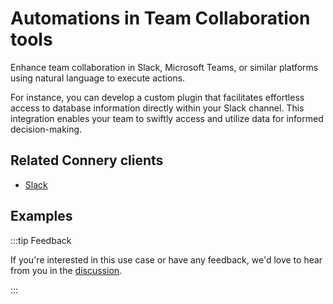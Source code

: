 
# Automations in Team Collaboration tools

Enhance team collaboration in Slack, Microsoft Teams, or similar platforms using natural language to execute actions.

For instance, you can develop a custom plugin that facilitates effortless access to database information directly within your Slack channel.
This integration enables your team to swiftly access and utilize data for informed decision-making.

## Related Connery clients

- [Slack](/docs/clients/native/slack)

## Examples

<DocCardList />

:::tip Feedback

If you're interested in this use case or have any feedback, we'd love to hear from you in the [discussion](https://github.com/connery-io/connery/discussions/86).

:::
